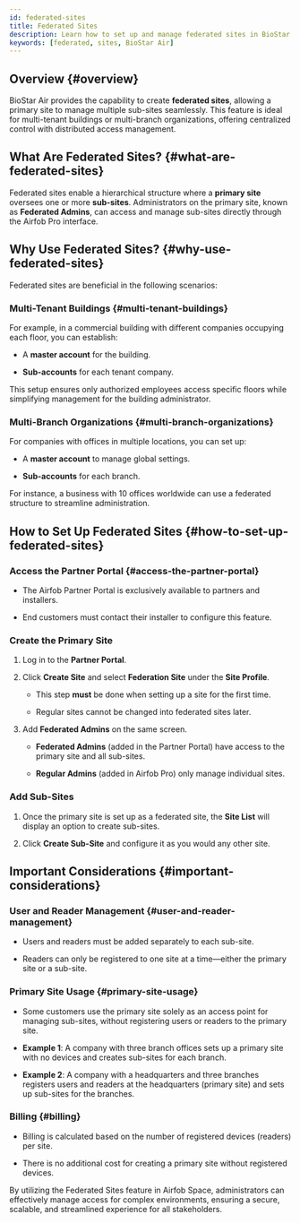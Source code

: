 ```yaml
---
id: federated-sites
title: Federated Sites
description: Learn how to set up and manage federated sites in BioStar Air for multi-tenant buildings and multi-branch organizations with centralized control.
keywords: [federated, sites, BioStar Air]
---
```


## Overview {#overview}

BioStar Air provides the capability to create **federated sites**, allowing a primary site to manage multiple sub-sites seamlessly. This feature is ideal for multi-tenant buildings or multi-branch organizations, offering centralized control with distributed access management.


## What Are Federated Sites? {#what-are-federated-sites}

Federated sites enable a hierarchical structure where a **primary site** oversees one or more **sub-sites**. Administrators on the primary site, known as **Federated Admins**, can access and manage sub-sites directly through the Airfob Pro interface.


## Why Use Federated Sites? {#why-use-federated-sites}

Federated sites are beneficial in the following scenarios:

### Multi-Tenant Buildings {#multi-tenant-buildings}

For example, in a commercial building with different companies occupying each floor, you can establish:

* A **master account** for the building.

* **Sub-accounts** for each tenant company.

This setup ensures only authorized employees access specific floors while simplifying management for the building administrator.

### Multi-Branch Organizations {#multi-branch-organizations}

For companies with offices in multiple locations, you can set up:

* A **master account** to manage global settings.

* **Sub-accounts** for each branch.

For instance, a business with 10 offices worldwide can use a federated structure to streamline administration.


## How to Set Up Federated Sites {#how-to-set-up-federated-sites}

<Steps>
<Step>

### Access the Partner Portal {#access-the-partner-portal}

* The Airfob Partner Portal is exclusively available to partners and installers.

* End customers must contact their installer to configure this feature.

</Step>
<Step>

### Create the Primary Site

1. Log in to the **Partner Portal**.

1. Click **Create Site** and select **Federation Site** under the **Site Profile**.

    * This step **must** be done when setting up a site for the first time.

    * Regular sites cannot be changed into federated sites later.

1. Add **Federated Admins** on the same screen.

    * **Federated Admins** (added in the Partner Portal) have access to the primary site and all sub-sites.

    * **Regular Admins** (added in Airfob Pro) only manage individual sites.

</Step>
<Step>

### Add Sub-Sites

1. Once the primary site is set up as a federated site, the **Site List** will display an option to create sub-sites.

1. Click **Create Sub-Site** and configure it as you would any other site.

</Step>
</Steps>


## Important Considerations {#important-considerations}

### User and Reader Management {#user-and-reader-management}

* Users and readers must be added separately to each sub-site.

* Readers can only be registered to one site at a time—either the primary site or a sub-site.

### Primary Site Usage {#primary-site-usage}

* Some customers use the primary site solely as an access point for managing sub-sites, without registering users or readers to the primary site.

* **Example 1**: A company with three branch offices sets up a primary site with no devices and creates sub-sites for each branch.

* **Example 2**: A company with a headquarters and three branches registers users and readers at the headquarters (primary site) and sets up sub-sites for the branches.

### Billing {#billing}

* Billing is calculated based on the number of registered devices (readers) per site.

* There is no additional cost for creating a primary site without registered devices.

By utilizing the Federated Sites feature in Airfob Space, administrators can effectively manage access for complex environments, ensuring a secure, scalable, and streamlined experience for all stakeholders.